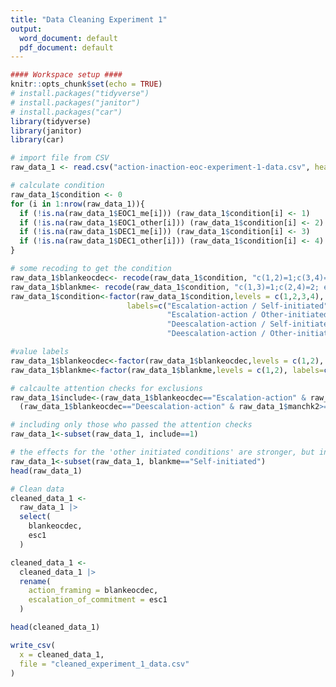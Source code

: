 ```yaml
---
title: "Data Cleaning Experiment 1"
output:
  word_document: default
  pdf_document: default
---
```


```r
#### Workspace setup ####
knitr::opts_chunk$set(echo = TRUE)
# install.packages("tidyverse")
# install.packages("janitor")
# install.packages("car")
library(tidyverse)
library(janitor)
library(car)
```

```r
# import file from CSV
raw_data_1 <- read.csv("action-inaction-eoc-experiment-1-data.csv", header=TRUE, fileEncoding = "UTF-8-BOM") 

# calculate condition
raw_data_1$condition <- 0
for (i in 1:nrow(raw_data_1)){
  if (!is.na(raw_data_1$EOC1_me[i])) (raw_data_1$condition[i] <- 1)
  if (!is.na(raw_data_1$EOC1_other[i])) (raw_data_1$condition[i] <- 2)
  if (!is.na(raw_data_1$DEC1_me[i])) (raw_data_1$condition[i] <- 3)
  if (!is.na(raw_data_1$DEC1_other[i])) (raw_data_1$condition[i] <- 4)
}

# some recoding to get the condition
raw_data_1$blankeocdec<- recode(raw_data_1$condition, "c(1,2)=1;c(3,4)=2; else=NA")
raw_data_1$blankme<- recode(raw_data_1$condition, "c(1,3)=1;c(2,4)=2; else=NA")
raw_data_1$condition<-factor(raw_data_1$condition,levels = c(1,2,3,4), 
                          labels=c("Escalation-action / Self-initiated", 
                                   "Escalation-action / Other-initiated",
                                   "Deescalation-action / Self-initiated",
                                   "Deescalation-action / Other-initiated"))

#value labels
raw_data_1$blankeocdec<-factor(raw_data_1$blankeocdec,levels = c(1,2), labels=c("Escalation-action", "Deescalation-action"))
raw_data_1$blankme<-factor(raw_data_1$blankme,levels = c(1,2), labels=c("Self-initiated", "Other-initiated"))

# calcaulte attention checks for exclusions
raw_data_1$include<-(raw_data_1$blankeocdec=="Escalation-action" & raw_data_1$manchk2<=3) |
  (raw_data_1$blankeocdec=="Deescalation-action" & raw_data_1$manchk2>=3)

# including only those who passed the attention checks
raw_data_1<-subset(raw_data_1, include==1)

# the effects for the 'other initiated conditions' are stronger, but in this manuscript we focus on the 'self initiated' conditions.
raw_data_1<-subset(raw_data_1, blankme=="Self-initiated")
head(raw_data_1)

```

```r
# Clean data
cleaned_data_1 <-
  raw_data_1 |>
  select(
    blankeocdec,
    esc1
  )

cleaned_data_1 <-
  cleaned_data_1 |>
  rename(
    action_framing = blankeocdec,
    escalation_of_commitment = esc1
  )

head(cleaned_data_1)
```

```r
write_csv(
  x = cleaned_data_1,
  file = "cleaned_experiment_1_data.csv"
)
```

